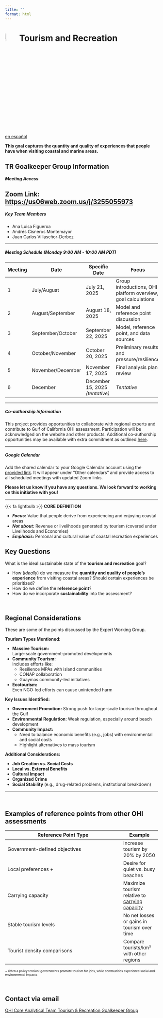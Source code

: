 ```yaml
---
title: ""
format: html
---
```


# ![](figs/tourism-and-recreation.svg){width=8% height=8%} Tourism and Recreation


<div class="button-container">
  <a href="https://ohi-goc.github.io/OHI_GOC/chapters/tr_spanish.html" class="custom-button">
    <i class="fas fa-globe"></i> en español
  </a>
</div>


**This goal captures the quantity and quality of experiences that people have when visiting coastal and marine areas.**

::: {.callout-note collapse="true"}

## TR Goalkeeper Group Information

##### **Meeting Access**

**Zoom Link:** <https://us06web.zoom.us/j/3255055973>
---

##### **Key Team Members**
- Ana Luisa Figueroa
- Andrés Cisneros Montemayor
- Juan Carlos Villaseñor-Derbez

---

##### **Meeting Schedule _(Monday 9:00 AM - 10:00 AM PDT)_**

| Meeting | Date | Specific Date | Focus |
|---------|------|---------------|-------|
| 1 | July/August | July 21, 2025 | Group introductions, OHI platform overview, goal calculations |
| 2 | August/September | August 18, 2025 | Model and reference point discussion |
| 3 | September/October | September 22, 2025 | Model, reference point, and data sources |
| 4 | October/November | October 20, 2025 | Preliminary results and pressure/resilience |
| 5 | November/December | November 17, 2025 | Final analysis plan review |
| 6 | December | December 15, 2025 *(tentative)* | *Tentative* |

---

##### **Co-authorship Information**

This project provides opportunities to collaborate with regional experts and contribute to Gulf of California OHI assessment. Participation will be acknowledged on the website and other products. Additional co-authorship opportunities may be available with extra commitment as outlined [here](https://docs.google.com/document/d/16jwVGjbQpF_6B6sbkhb4xO00WAXdDiESBXu-n2a7D1k/edit?tab=t.0).

---

##### **Google Calendar**

Add the shared calendar to your Google Calendar account using the [provided link](https://calendar.google.com/calendar/u/0?cid=Y184ZmIyNzhjNmQwM2E5MGFjZDJjYWE0MDdhOTcyY2ZlMjcxYTQwNzA3Mjc0MDFiNzM0NzRkNjdjNGM0NDE0ZjQyQGdyb3VwLmNhbGVuZGFyLmdvb2dsZS5jb20). It will appear under "Other calendars" and provide access to all scheduled meetings with updated Zoom links.

**Please let us know if you have any questions. We look forward to working on this initiative with you!**

:::

---

::: {.custom-box}

{{< fa lightbulb >}} **CORE DEFINITION**

- **_Focus:_** Value that people derive from experiencing and enjoying coastal areas  
- **_Not about:_** Revenue or livelihoods generated by tourism (covered under Livelihoods and Economies)  
- **_Emphasis:_** Personal and cultural value of coastal recreation experiences

:::

## Key Questions

What is the ideal sustainable state of the **tourism and recreation** goal? 

- How (*ideally*) do we measure the **quantity and quality of people’s experience** from visiting coastal areas? Should certain experiences be prioritized?
- How do we define the **reference point**?
- How do we incorporate **sustainability** into the assessment?


<br>

## Regional Considerations

These are some of the points discussed by the Expert Working Group.

**Tourism Types Mentioned:**

- **Massive Tourism:**  
  Large-scale government-promoted developments  
- **Community Tourism:**  
  Includes efforts like:
  - Resilience MPAs with island communities  
  - CONAP collaboration  
  - Guaymas community-led initiatives  
- **Ecotourism:**  
  Even NGO-led efforts can cause unintended harm  

**Key Issues Identified:**

- **Government Promotion:** Strong push for large-scale tourism throughout the Gulf  
- **Environmental Regulation:** Weak regulation, especially around beach development  
- **Community Impact:**  
  - Need to balance economic benefits (e.g., jobs) with environmental and social costs  
  - Highlight alternatives to mass tourism  

**Additional Considerations:**

- **Job Creation vs. Social Costs**  
- **Local vs. External Benefits**  
- **Cultural Impact**  
- **Organized Crime**  
- **Social Stability** (e.g., drug-related problems, institutional breakdown)

---

<br>

::: {.callout-note collapse="true"}

## Examples of reference points from other OHI assessments

<div style="font-size: 0.85em;">

| Reference Point Type        | Example |
|----------------------------|---------|
| Government-defined objectives | Increase tourism by 20% by 2050 |
| Local preferences +         | Desire for quiet vs. busy beaches |
| Carrying capacity           | Maximize tourism relative to [carrying capacity](https://www.mdpi.com/2071-1050/16/10/3938) |
| Stable tourism levels       | No net losses or gains in tourism over time |
| Tourist density comparisons | Compare tourists/km² with other regions |

<small>+ Often a policy tension: governments promote tourism for jobs, while communities experience social and environmental impacts</small>

</div>
:::

<br>

## Contact via email

<div class="button-container">
  <a href="mailto:core-ohi-gulf-ca@nceas.ucsb.edu" class="custom-button">
    <i class="fa-solid fa-square-poll-vertical"></i> OHI Core Analytical Team
  </a>
  <a href="mailto:tr-ohi-gulf-ca@nceas.ucsb.edu" class="custom-button secondary">
    <i class="fa-solid fa-people-group"></i> Tourism & Recreation Goalkeeper Group
  </a>
</div>